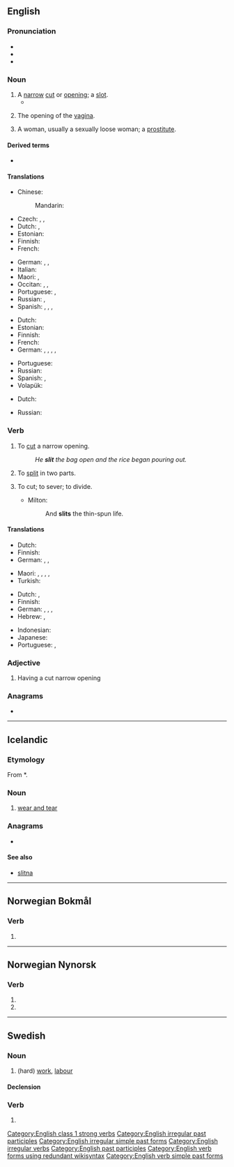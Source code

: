 ==English==
{{wikipedia}}

===Pronunciation===
* {{IPA|/ˈslɪt/|lang=en}}
* {{audio|en-us-slit.ogg|Audio (US)|lang=en}}
* {{rhymes|ɪt|lang=en}}

===Noun===
{{en-noun}}

# A [[narrow]] [[cut]] or [[opening]]; a [[slot]].
#* {{quote-book|year=1963|author={{w|Margery Allingham}}|title={{w|The China Governess}}
|chapter=17|url=http://openlibrary.org/works/OL2004261W
|passage=The face which emerged was not reassuring. It was blunt and grey, the nose springing thick and flat from high on the frontal bone of the forehead, whilst his eyes were narrow '''slits''' of dark in a tight bandage of tissue.&nbsp;[…].}}
# {{lb|en|vulgar|slang}} The opening of the [[vagina]].
# {{lb|en|vulgar|slang|derogatory}} A woman, usually a sexually loose woman; a [[prostitute]].

====Derived terms====
* {{l|en|slit drum}}

====Translations====
{{trans-top|narrow cut or opening; a slot}}
* Chinese:
*: Mandarin: {{t|cmn|狭缝|tr=xiáfèng}}
* Czech: {{t|cs|škvíra|f}}, {{t|cs|skulina|f}}, {{t+|cs|štěrbina|f}}
* Dutch: {{t+|nl|spleet|f}}, {{t+|nl|gleuf|f}}
* Estonian: {{t|et|pilu}}
* Finnish: {{t+|fi|viilto}}
* French: {{t+|fr|fente}}
{{trans-mid}}
* German: {{t+|de|Nut|f}}, {{t+|de|Schlitz|m}}, {{t+|de|Spalt|m}}
* Italian: {{t+|it|fessura|f}}
* Maori: {{t|mi|hahae}}, {{t|mi|haenga}}
* Occitan: {{t+|oc|fenda|f}}, {{t|oc|dobertura|f}}, {{t|oc|fendascla|f}}
* Portuguese: {{t+|pt|greta}}, {{t+|pt|ranhura}}
* Russian: {{t+|ru|щель}}, {{t+|ru|разрез}}
* Spanish: {{t+|es|ranura|f}}, {{t+|es|abertura|f}}, {{t+|es|rendija|f}}, {{t+|es|fisura}}
{{trans-bottom}}

{{trans-top|vulgar, slang: opening of the vagina}}
* Dutch: {{t+|nl|spleet|f}}
* Estonian: {{t|et|pilu}}
* Finnish: {{t+|fi|viiva}}
* French: {{t+|fr|vulve}}
* German: {{t+|de|Schlitz|m}}, {{t|de|Schamritze|f}}, {{t+|de|Ritze|f}}, {{t|de|Schamspalte|f}}, {{t+|de|Spalte|f}}
{{trans-mid}}
* Portuguese: {{t+|pt|racha}}
* Russian: {{t+|ru|щёлка}}
* Spanish: {{t+|es|raja}}, {{t|es|rayita|f}}
* Volapük: {{t|vo|kunudaslitod|f}}
{{trans-bottom}}

{{trans-top|vulgar, slang: a derogatory name for a woman, usually a sexually loose woman; a prostitute}}
* Dutch: {{t+|nl|slet|f}}
{{trans-mid}}
* Russian: {{t+|ru|мокрощёлка}}
{{trans-bottom}}

===Verb===
{{en-verb|slits|slitting|slit|slit|past_ptc2=slitten}}

# To [[cut]] a narrow opening.
#: ''He '''slit''' the bag open and the rice began pouring out.''
# To [[split]] in two parts.
# {{lb|en|transitive}} To cut; to sever; to divide.
#* Milton:
#*: And '''slits''' the thin-spun life.

====Translations====
{{trans-top|cut a narrow opening}}
* Dutch: {{t+|nl|opensnijden}}
* Finnish: {{t+|fi|viiltää}}
* German: {{t+|de|schlitzen}}, {{t|de|aufschlitzen}}, {{t|de|zerschlitzen}}
{{trans-mid}}
* Maori: {{t|mi|hāpara}}, {{t|mi|hōripi}}, {{t|mi|hōripiripi}}, {{t|mi|hae}}, {{t|mi|hori}}
* Turkish: {{t+|tr|kesmek}}
{{trans-bottom}}

{{trans-top|split into two parts}}
* Dutch: {{t+|nl|splijten}}, {{t+|nl|opensnijden}}
* Finnish: {{t|fi|kahtia|alt=leikata kahtia}}
* German: {{t+|de|trennen}}, {{t|de|auftrennen}}, {{t+|de|teilen}}, {{t+|de|zerteilen}}
* Hebrew: {{t+|he|חתך|tr=khatákh}}, {{t|he|פיצל|tr=pitsél}}
{{trans-mid}}
* Indonesian: {{t+|id|iris|alt=mengiris}}
* Japanese: {{t+|ja|切る|tr=[[きる]], kiru}}
* Portuguese: {{t+|pt|fender}}, {{t+|pt|rachar}}
{{trans-bottom}}

===Adjective===
{{en-adj|-}}

# Having a cut narrow opening

===Anagrams===
* {{anagrams|en|&lits|List|list|lits|silt|tils}}

[[Category:English class 1 strong verbs]]
[[Category:English irregular past participles]]
[[Category:English irregular simple past forms]]
[[Category:English irregular verbs]]
[[Category:English past participles]]
[[Category:English verb forms using redundant wikisyntax]]
[[Category:English verb simple past forms]]

----

==Icelandic==

===Etymology===
From {{etyl|non|is}} *{{m|non||slit}}.<!-- According to the Norwegian dictionary by the University of Oslo and the Norwegian Language Council, the word is unattested in O.N. -->

===Noun===
{{is-noun|n|slits|-}}

# [[wear and tear]]

===Anagrams===
* {{l|is|list}}

====See also====
* [[slitna]]

----

==Norwegian Bokmål==

===Verb===
{{head|nb|verb form}}

# {{imperative of|slite|lang=nb}}

----

==Norwegian Nynorsk==

===Verb===
{{head|nn|verb form}}

# {{form of|present tense|slita|lang=nn}}
# {{form of|imperative|slita|lang=nn}}

----

==Swedish==

===Noun===
{{sv-noun|n}}

# (hard) [[work]], [[labour]]

====Declension====
{{sv-noun-unc-irreg-n|2=slitet}}

===Verb===
{{head|sv|verb form}}

# {{sv-verb-form-imp|slita}}